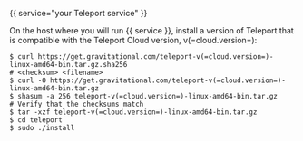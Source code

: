 {{ service="your Teleport service" }}

On the host where you will run {{ service }}, install a version of Teleport that
is compatible with the Teleport Cloud version, v(=cloud.version=):

```code
$ curl https://get.gravitational.com/teleport-v(=cloud.version=)-linux-amd64-bin.tar.gz.sha256
# <checksum> <filename>
$ curl -O https://get.gravitational.com/teleport-v(=cloud.version=)-linux-amd64-bin.tar.gz
$ shasum -a 256 teleport-v(=cloud.version=)-linux-amd64-bin.tar.gz
# Verify that the checksums match
$ tar -xzf teleport-v(=cloud.version=)-linux-amd64-bin.tar.gz
$ cd teleport
$ sudo ./install
```
